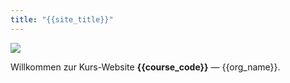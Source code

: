 ```yaml
---
title: "{{site_title}}"
---
```

<style>
  body {
  background-image: url("");
  background-size: cover;
  background-repeat: no-repeat;
}

</style>



![](images/banner.png)

Willkommen zur Kurs-Website **{{course_code}}** — {{org_name}}.



